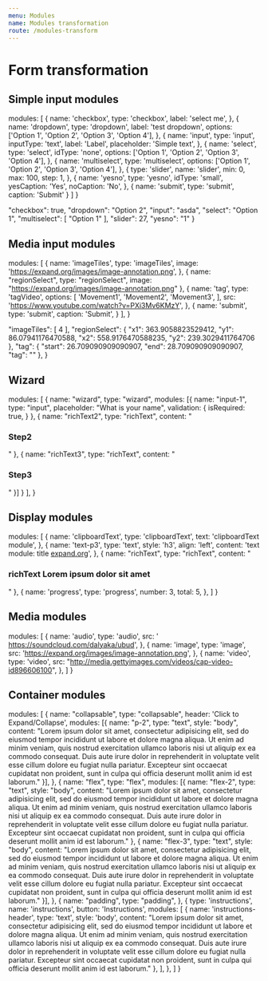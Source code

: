 ```yaml
---
menu: Modules
name: Modules transformation
route: /modules-transform
---
```


# Form transformation



## Simple input modules

  modules: [
    {
      name: 'checkbox',
      type: 'checkbox',
      label: 'select me',
    },
    {
      name: 'dropdown',
      type: 'dropdown',
      label: 'test dropdown',
      options: ['Option 1', 'Option 2', 'Option 3', 'Option 4'],
    },
    {
      name: 'input',
      type: 'input',
      inputType: 'text',
      label: 'Label',
      placeholder: 'Simple text',
    },
    {
      name: 'select',
      type: 'select',
      idType: 'none',
      options: ['Option 1', 'Option 2', 'Option 3', 'Option 4'],
    },
    {
      name: 'multiselect',
      type: 'multiselect',
      options: ['Option 1', 'Option 2', 'Option 3', 'Option 4'],
    },
    {
      type: 'slider',
      name: 'slider',
      min: 0,
      max: 100,
      step: 1,
    },
    {
      name: 'yesno',
      type: 'yesno',
      idType: 'small',
      yesCaption: 'Yes',
      noCaption: 'No',
    },
    { name: 'submit', type: 'submit', caption: 'Submit' }
  ]
}

  "checkbox": true,
  "dropdown": "Option 2",
  "input": "asda",
  "select": "Option 1",
  "multiselect": [
    "Option 1"
  ],
  "slider": 27,
  "yesno": "1"
}

<ModulesPlayground form={simpleInputs} initial={simpleInputsAnsw} />
<ModulesPlayground title="Verification" variables={simpleInputsAnsw} form={v(simpleInputs)} />
<ModulesPlayground title="Preview" variables={simpleInputsAnsw} form={p(simpleInputs)} />


## Media input modules

  modules: [
    {
      name: 'imageTiles',
      type: 'imageTiles',
      image: 'https://expand.org/images/image-annotation.png',
    },
    {
      name: "regionSelect",
      type: "regionSelect",
      image: "https://expand.org/images/image-annotation.png"
    },
    {
      name: 'tag',
      type: 'tagVideo',
      options: [
        'Movement1',
        'Movement2',
        'Movement3',
      ],
      src: 'https://www.youtube.com/watch?v=PXi3Mv6KMzY',
    },
    {
      name: 'submit',
      type: 'submit',
      caption: 'Submit',
    }
  ],
}

  "imageTiles": [
    4
  ],
  "regionSelect": {
    "x1": 363.9058823529412,
    "y1": 86.07941176470588,
    "x2": 558.9176470588235,
    "y2": 239.3029411764706
  },
  "tag": {
    "start": 26.709090909090907,
    "end": 28.709090909090907,
    "tag": ""
  },
}

<ModulesPlayground form={mediaInputs} initial={mediaInputsAnsw} />
<ModulesPlayground title="Verification" variables={mediaInputsAnsw} form={v(mediaInputs)} />
<ModulesPlayground title="Preview" variables={mediaInputsAnsw} form={p(mediaInputs)} />

## Wizard

  modules: [
    {
      name: "wizard",
      type: "wizard",
      modules: [{
        name: "input-1",
        type: "input",
        placeholder: "What is your name",
        validation: {
          isRequired: true,
        }
      }, {
        name: "richText2",
        type: "richText",
        content: "<h3>Step2</h3>"
      }, {
        name: "richText3",
        type: "richText",
        content: "<h3>Step3</h3>"
      }]
    }
  ],
}

<ModulesPlayground form={wizard} />
<ModulesPlayground title="Verification" form={v(wizard)} />
<ModulesPlayground title="Preview" form={p(wizard)} />


## Display modules

  modules: [
    {
      name: 'clipboardText',
      type: 'clipboardText',
      text: 'clipboardText module',
    },
    {
      name: 'text-p3',
      type: 'text',
      style: 'h3',
      align: 'left',
      content: 'text module: title <a href="https://expand.org" _target="blank">expand.org<a/>',
    },
    {
      name: "richText",
      type: "richText",
      content: "<h3><b>richText</b> Lorem ipsum dolor sit amet</h3>"
    },
    {
      name: 'progress',
      type: 'progress',
      number: 3,
      total: 5,
    },
  ]
}


<ModulesPlayground form={display} />
<ModulesPlayground title="Verification" form={v(display)} />
<ModulesPlayground title="Preview" form={p(display)} />


## Media modules

  modules: [
    {
      name: 'audio',
      type: 'audio',
      src: ' https://soundcloud.com/dalyaka/ubud',
    },
    {
      name: 'image',
      type: 'image',
      src: 'https://expand.org/images/image-annotation.png',
    },
    {
      name: 'video',
      type: 'video',
      src: "http://media.gettyimages.com/videos/cap-video-id896606100",
    },
  ]
}


<ModulesPlayground form={media} />
<ModulesPlayground title="Verification" form={v(media)} />
<ModulesPlayground title="Preview" form={p(media)} />


## Container modules

  modules: [
    {
      name: "collapsable",
      type: "collapsable",
      header: 'Click to Expand/Collapse',
      modules: [{
        name: "p-2",
        type: "text",
        style: "body",
        content: "Lorem ipsum dolor sit amet, consectetur adipisicing elit, sed do eiusmod tempor incididunt ut labore et dolore magna aliqua. Ut enim ad minim veniam, quis nostrud exercitation ullamco laboris nisi ut aliquip ex ea commodo consequat. Duis aute irure dolor in reprehenderit in voluptate velit esse cillum dolore eu fugiat nulla pariatur. Excepteur sint occaecat cupidatat non proident, sunt in culpa qui officia deserunt mollit anim id est laborum."
      }],
    },
    {
      name: "flex",
      type: "flex",
      modules: [{
        name: "flex-2",
        type: "text",
        style: "body",
        content: "Lorem ipsum dolor sit amet, consectetur adipisicing elit, sed do eiusmod tempor incididunt ut labore et dolore magna aliqua. Ut enim ad minim veniam, quis nostrud exercitation ullamco laboris nisi ut aliquip ex ea commodo consequat. Duis aute irure dolor in reprehenderit in voluptate velit esse cillum dolore eu fugiat nulla pariatur. Excepteur sint occaecat cupidatat non proident, sunt in culpa qui officia deserunt mollit anim id est laborum."
      }, {
        name: "flex-3",
        type: "text",
        style: "body",
        content: "Lorem ipsum dolor sit amet, consectetur adipisicing elit, sed do eiusmod tempor incididunt ut labore et dolore magna aliqua. Ut enim ad minim veniam, quis nostrud exercitation ullamco laboris nisi ut aliquip ex ea commodo consequat. Duis aute irure dolor in reprehenderit in voluptate velit esse cillum dolore eu fugiat nulla pariatur. Excepteur sint occaecat cupidatat non proident, sunt in culpa qui officia deserunt mollit anim id est laborum."
      }],
    },
    {
      name: "padding",
      type: "padding",
    },
    {
      type: 'instructions',
      name: 'instructions',
      button: 'Instructions',
      modules: [
        {
          name: 'instructions-header',
          type: 'text',
          style: 'body',
          content: "Lorem ipsum dolor sit amet, consectetur adipisicing elit, sed do eiusmod tempor incididunt ut labore et dolore magna aliqua. Ut enim ad minim veniam, quis nostrud exercitation ullamco laboris nisi ut aliquip ex ea commodo consequat. Duis aute irure dolor in reprehenderit in voluptate velit esse cillum dolore eu fugiat nulla pariatur. Excepteur sint occaecat cupidatat non proident, sunt in culpa qui officia deserunt mollit anim id est laborum."
        },
      ],
    },
  ]
}

<ModulesPlayground form={containers} />
<ModulesPlayground title="Verification" form={v(containers)} />
<ModulesPlayground title="Preview" form={p(containers)} />

